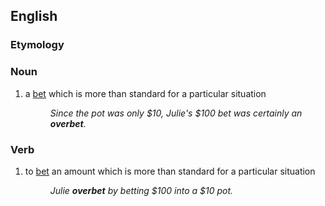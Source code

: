 ==English==

===Etymology===
{{prefix|over|bet}}

===Noun===
{{en-noun}}

# {{poker}} a [[bet]] which is more than standard for a particular situation
#: ''Since the pot was only $10, Julie's $100 bet was certainly an '''overbet'''.''

===Verb===
{{en-verb|overbets|overbetting|overbet}}

# {{poker}} to [[bet]] an amount which is more than standard for a particular situation
#: ''Julie '''overbet''' by betting $100 into a $10 pot.''
